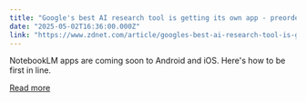 ```yaml
---
title: "Google's best AI research tool is getting its own app - preorder it now"
date: "2025-05-02T16:36:00.000Z"
link: "https://www.zdnet.com/article/googles-best-ai-research-tool-is-getting-its-own-app-preorder-it-now/"
---
```


NotebookLM apps are coming soon to Android and iOS. Here's how to be first in line.

[Read more](https://www.zdnet.com/article/googles-best-ai-research-tool-is-getting-its-own-app-preorder-it-now/)
